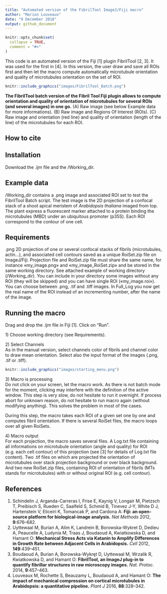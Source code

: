 ```yaml
---
title: "Automated version of the FibrilTool ImageJ/Fiji macro"
author: "Marion Louveaux"
date: "9 December 2018"
output: github_document
---
```


```r
knitr::opts_chunk$set(
  collapse = TRUE,
  comment = "#>"
)
```

This code is an automated version of the Fiji [1] plugin FibrilTool [2, 3]. It was used for the first in [4]. In this version, the user draw and save all ROIs first and then let the macro compute automatically microtubule orientation and quality of microtubules orientation on the set of ROI.

```r
knitr::include_graphics("images/FibrilTool_Batch.png")
```
**The FibrilTool batch version of the Fibril Tool Fiji plugin allows to compute orientation and quality of orientation of microtubules for several ROIs (and several images) in one go.** (A) Raw image (see below Example data for more informations). (B) Raw image and Regions Of Interest (ROIs). (C) Raw image and orientation (red line) and quality of orientation (length of the line) of the microtubules for each ROI.

## How to cite


## Installation

Download the .ijm file and the /Working_dir.

## Example data

/Working_dir contains a .png image and associated ROI set to test the FibrilTool Batch script. The test image is the 2D projection of a confocal stack of a shoot apical meristem of *Arabidopsis thaliana* imaged from top. The plant express a fluorescent marker attached to a protein binding the microtubules (MBD) under an ubiquitous promoter (p35S). Each ROI correspond to the contour of one cell.   

## Requirements

.png 2D projection of one or several confocal stacks of fibrils (microtubules, actin…), and associated cell contours saved as a unique RoiSet.zip file  on ImageJ/Fiji. Projection file and RoiSet.zip file must share the same name, for instance «my_image.png» and  «my_image_RoiSet.zip» and be stored in the same working directory. See attached example of working directory (/Working_dir).
You can include in your directory some images without any ROI (they will be skipped) and you can have single ROI («my_image.roi»).
You can choose between .png, .tif and .tiff images. In Full_Log you now get the real name of the ROI instead of an incrementing number, after the name of the image.

## Running the macro

Drag and drop the .ijm file in Fiji [1]. Click on "Run". 

1\) Choose working directory (see Requirements).   

2\) Select Channels      
As in the manual version, select channels color of fibrils and channel color to draw mean orientation. Select also the input format of the images (.png, .tif or .tiff).    

```r
knitr::include_graphics("images/starting_menu.png")
```


3\) Macro is processing      
Do not click on your screen, let the macro work. As there is not batch mode for the moment, clicking may interfere with the definition of the active window. This step is very slow, do not hesitate to run it overnight. If process abort for unknown reason, do not hesitate to run macro again (without modifying anything). This solves the problem in most of the cases.

During this step, the macro takes each ROI of a given set one by one and computes fibril orientation. If there is several RoiSet files, the macro loops over all given RoiSets.

4\) Macro output      
For each projection, the macro saves several files. A Log.txt file containing all informations on microtubule orientation (angle and quality) for ROI  (e.g. each cell contour) of this projection (see [3] for details of Log.txt file content). Two .tif files on which are projected the orientation of microtubules over stack projection background or over black background. And two new RoiSet.zip files, containing ROI of orientation of fibrils (MTs stands for microtubules) with or without original ROI (e.g. cell contour).


## References

1. Schindelin J, Arganda-Carreras I, Frise E, Kaynig V, Longair M, Pietzsch T, Preibisch S, Rueden C, Saalfeld S, Schmid B, Tinevez J-Y, White D J, Hartenstein V, Eliceiri K, Tomancak P, and Cardona A: **Fiji: an open-source platform for biological-image analysis.** *Nat Methods* 2012, **9**:676–682.
2. Uyttewaal M, Burian A, Alim K, Landrein B, Borowska-Wykret D, Dedieu A, Peaucelle A, Ludynia M, Traas J, Boudaoud A, Kwiatkowska D, and Hamant O: **Mechanical Stress Acts via Katanin to Amplify Differences in Growth Rate between Adjacent Cells in Arabidopsis.** *Cell* 2012, **149**:439–451.
3. Boudaoud A, Burian A, Borowska-Wykręt D, Uyttewaal M, Wrzalik R, Kwiatkowska D, and Hamant O: **FibrilTool, an ImageJ plug-in to quantify fibrillar structures in raw microscopy images.** *Nat. Protoc.* 2014, **9**:457–463.
4. Louveaux M, Rochette S, Beauzamy L, Boudaoud A, and Hamant O: **The impact of mechanical compression on cortical microtubules in Arabidopsis: a quantitative pipeline.** *Plant J* 2016, **88**:328–342.









